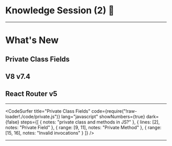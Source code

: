 
<Head>
    <title>Knowledge Session (2) 🤯</title>
</Head>

# Knowledge Session (2) 🤯

---

# What's New


<Appear>
    <h2>Private Class Fields</h2>
    <h2>V8 v7.4</h2>
    <h2>React Router v5</h2>
</Appear>

---


<CodeSurfer
    title="Private Class Fields"
    code={require("!raw-loader!./code/private.js")}
    lang="javascript"
    showNumbers={true}
    dark={false}
    steps={[
        { notes: "private class and methods in JS?" },
        { lines: [2], notes: "Private Field" },
        { range: [9, 11], notes: "Private Method" },
        { range: [15, 16], notes: "Invalid invocations" }
    ]}
/>

---
